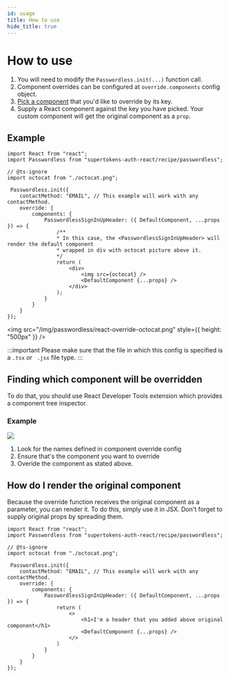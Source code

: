 ```yaml
---
id: usage
title: How to use
hide_title: true
---
```



# How to use

1. You will need to modify the `Passwordless.init(...)` function call.
2. Component overrides can be configured at `override.components` config object.
3. [Pick a component](#finding-which-component-will-be-overridden) that you'd like to override by its key.
4. Supply a React component against the key you have picked. Your custom component will get the original component as a `prop`.

## Example
<FrontendSDKTabs>
<TabItem value="reactjs">

```tsx
import React from "react";
import Passwordless from "supertokens-auth-react/recipe/passwordless";

// @ts-ignore
import octocat from "./octocat.png";

 Passwordless.init({
    contactMethod: "EMAIL", // This example will work with any contactMethod.
    override: {
        components: {
            PasswordlessSignInUpHeader: ({ DefaultComponent, ...props }) => {
                /**
                * In this case, the <PasswordlessSignInUpHeader> will render the default component
                * wrapped in div with octocat picture above it.
                */
                return (
                    <div>
                        <img src={octocat} />
                        <DefaultComponent {...props} />
                    </div>
                );
            }
        }
    }
});
```

<img src="/img/passwordless/react-override-octocat.png" style={{
    height: "500px"
}} />

:::important
Please make sure that the file in which this config is specified is a `.tsx` or ` .jsx` file type.
:::

</TabItem>
</FrontendSDKTabs>

## Finding which component will be overridden
To do that, you should use React Developer Tools extension which provides a component tree inspector.

### Example
<img src="/img/passwordless/override/find-component.png" />

1. Look for the names defined in component override config
2. Ensure that's the component you want to override
3. Overide the component as stated above.

## How do I render the original component
Because the override function receives the original component as a parameter,
you can render it. To do this, simply use it in JSX. Don't forget to supply original props
by spreading them.

```tsx
import React from "react";
import Passwordless from "supertokens-auth-react/recipe/passwordless";

// @ts-ignore
import octocat from "./octocat.png";

 Passwordless.init({
    contactMethod: "EMAIL", // This example will work with any contactMethod.
    override: {
        components: {
            PasswordlessSignInUpHeader: ({ DefaultComponent, ...props }) => {
                return (
                    <>
                        <h1>I'm a header that you added above original component</h1>
                        <DefaultComponent {...props} />
                    </>
                )
            }
        }
    }
});
```